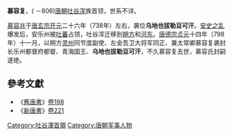 {{about|唐朝时吐谷浑族的一位首领|金庸武俠小說《[[天龍八部|天龍八部]]》角色之一|慕容复}}

'''慕容复'''，(  －806)[[唐朝|唐朝]][[吐谷浑|吐谷浑]]族首领，世系不详。

[[慕容兆|慕容兆]]于[[唐玄宗|唐玄宗]][[开元|开元]]二十六年（738年）左右，袭位'''乌地也拔勒豆可汗'''。[[安史之乱|安史之乱]]爆发后，安乐州被[[吐蕃|吐蕃]]占领，吐谷浑迁移到[[朔方|朔方]]和[[河东|河东]]。[[唐德宗|唐德宗]][[贞元_(唐朝)|贞元]]十四年（798年）十一月，以朔方[[灵州|灵州]]同节度副使、左金吾卫大将军同正、兼太常卿慕容复袭封长乐州都督府都督、青海国王、'''乌地也拔勒豆可汗'''，不久慕容复去世，慕容氏封嗣遂绝。

==參考文獻==
*《[[舊唐書|舊唐書]]》[[s:舊唐書/卷198|卷198]]
*《[[新唐書|新唐書]]》[[s:新唐書/卷221上|卷221]]

[[Category:吐谷渾首領|Category:吐谷渾首領]]
[[Category:唐朝军事人物|Category:唐朝军事人物]]